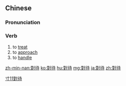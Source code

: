 {{also|对待}}
==Chinese==
{{zh-forms|s=对待}}

===Pronunciation===
{{zh-pron
|m=duìdài
|c=deoi3 doi6
|h=pfs=tui-thai
|mn=qz:tùi-thǎi/tw,xm,zz:tùi-thāi/xm,zz:tùi-tāi
|cat=v
}}

===Verb===
{{zh-verb}}

# to [[treat]]
# to [[approach]]
# to [[handle]]

[[Category:Elementary Mandarin|寸11對待]]

[[zh-min-nan:對待]]
[[ko:對待]]
[[hu:對待]]
[[mg:對待]]
[[ja:對待]]
[[zh:對待]]